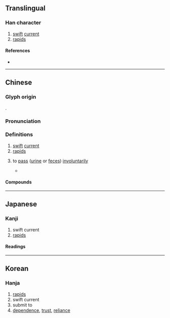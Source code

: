 {{also|濑|瀬}}
{{character info}}
==Translingual==
{{Han simplified forms|瀨|瀬|濑}}

===Han character===
{{Han char|rn=85|rad=水|as=16|sn=19|four=31186|canj=EDLC|ids=⿰氵賴}}

# [[swift]] [[current]]
# [[rapid]]s

====References====
* {{Han ref|kx=0660.200|dkj=18672|dj=1070.130|hdz=31782.050|uh=7028|ud=28712|bh=C375|bd=50037}}

----

==Chinese==
{{zh-forms|s=濑}}

===Glyph origin===
{{Han etym}}
{{Han compound|水|賴|alt1=氵|ls=psc|c1=s|c2=p|t1=water}}.

===Pronunciation===
{{zh-pron
|m=lài
|c=laai6
|mn=lōa/nāi
|mc=y
|oc=y
|ma=
|cat=n
}}

===Definitions===
{{zh-hanzi}}

# [[swift]] [[current]]
# [[rapid]]s
# {{lb|zh|Cantonese}} to [[pass]] ([[urine]] or [[feces]]) [[involuntarily]]
#* {{zh-x|唔 好 急 到 瀨 先 去 廁所。||C}}

====Compounds====
{{zh-der|湍瀨|瀨戶內海|滲瀨|瀨尿|瀨嘢|瀨屎}}

----

==Japanese==
{{ja-kanji forms|瀬|瀨}}

===Kanji===
{{ja-kanji|grade=|rs=水16|shin=瀬}}

# swift current
# [[rapids]]

====Readings====
{{ja-readings
|on=らい
|kun=せ-
}}

----

==Korean==

===Hanja===
{{ko-hanja|hangeul=[[뢰]]>[[뇌]]|eumhun=|rv=roe>noe|mr=roe>noe|y=loy>noy}}

# [[rapids]]
# swift current
# submit to
# [[dependence]], [[trust]], [[reliance]]